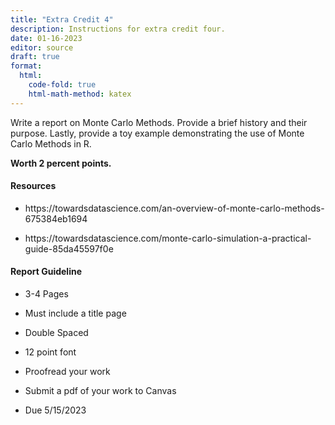 ```yaml
---
title: "Extra Credit 4"
description: Instructions for extra credit four.
date: 01-16-2023
editor: source
draft: true
format:
  html: 
    code-fold: true
    html-math-method: katex
---
```


Write a report on Monte Carlo Methods. Provide a brief history and their purpose. Lastly, provide a toy example demonstrating the use of Monte Carlo Methods in R.

**Worth 2 percent points.**

#### Resources

-   https://towardsdatascience.com/an-overview-of-monte-carlo-methods-675384eb1694

-   https://towardsdatascience.com/monte-carlo-simulation-a-practical-guide-85da45597f0e

#### Report Guideline

-   3-4 Pages

-   Must include a title page

-   Double Spaced

-   12 point font

-   Proofread your work

-   Submit a pdf of your work to Canvas

-   Due 5/15/2023